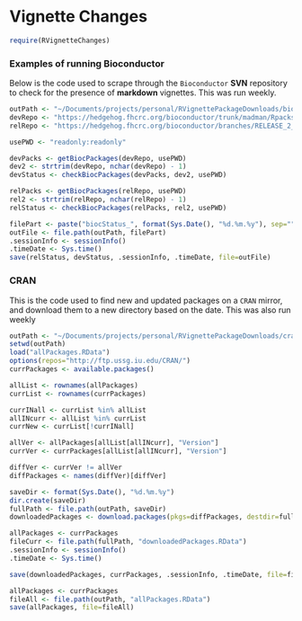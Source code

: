 # Vignette Changes

```r
require(RVignetteChanges)
```


### Examples of running Bioconductor

Below is the code used to scrape through the `Bioconductor` **SVN** repository to check for the presence of **markdown** vignettes. This was run weekly.

```r
outPath <- "~/Documents/projects/personal/RVignettePackageDownloads/bioconductor"
devRepo <- "https://hedgehog.fhcrc.org/bioconductor/trunk/madman/Rpacks/"
relRepo <- "https://hedgehog.fhcrc.org/bioconductor/branches/RELEASE_2_12/madman/Rpacks/"

usePWD <- "readonly:readonly"

devPacks <- getBiocPackages(devRepo, usePWD)
dev2 <- strtrim(devRepo, nchar(devRepo) - 1)
devStatus <- checkBiocPackages(devPacks, dev2, usePWD)

relPacks <- getBiocPackages(relRepo, usePWD)
rel2 <- strtrim(relRepo, nchar(relRepo) - 1)
relStatus <- checkBiocPackages(relPacks, rel2, usePWD)

filePart <- paste("biocStatus_", format(Sys.Date(), "%d.%m.%y"), sep="")
outFile <- file.path(outPath, filePart)
.sessionInfo <- sessionInfo()
.timeDate <- Sys.time()
save(relStatus, devStatus, .sessionInfo, .timeDate, file=outFile)
```

### CRAN

This is the code used to find new and updated packages on a `CRAN` mirror, and download them to a new directory based on the date. This was also run weekly

```r
outPath <- "~/Documents/projects/personal/RVignettePackageDownloads/cran/"
setwd(outPath)
load("allPackages.RData")
options(repos="http://ftp.ussg.iu.edu/CRAN/")
currPackages <- available.packages()

allList <- rownames(allPackages)
currList <- rownames(currPackages)

currINall <- currList %in% allList
allINcurr <- allList %in% currList
currNew <- currList[!currINall]

allVer <- allPackages[allList[allINcurr], "Version"]
currVer <- currPackages[allList[allINcurr], "Version"]

diffVer <- currVer != allVer
diffPackages <- names(diffVer)[diffVer]

saveDir <- format(Sys.Date(), "%d.%m.%y")
dir.create(saveDir)
fullPath <- file.path(outPath, saveDir)
downloadedPackages <- download.packages(pkgs=diffPackages, destdir=fullPath)

allPackages <- currPackages
fileCurr <- file.path(fullPath, "downloadedPackages.RData")
.sessionInfo <- sessionInfo()
.timeDate <- Sys.time()

save(downloadedPackages, currPackages, .sessionInfo, .timeDate, file=fileCurr)

allPackages <- currPackages
fileAll <- file.path(outPath, "allPackages.RData")
save(allPackages, file=fileAll) 
```
